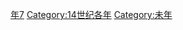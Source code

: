 {{Catnav|頁面分類|历史|歷史時代|年|14世纪各年}}

{{catmore}}
{{Commons category|1307}}

[[Category:1300年代|年7]]
[[Category:14世纪各年|Category:14世纪各年]]
[[Category:未年|Category:未年]]